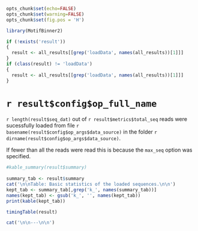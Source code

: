 ```r
opts_chunk$set(echo=FALSE)
opts_chunk$set(warning=FALSE)
opts_chunk$set(fig.pos = 'H')

library(MotifBinner2)

if (!exists('result'))
{
  result <- all_results[[grep('loadData', names(all_results))[1]]]
}
if (class(result) != 'loadData')
{
  result <- all_results[[grep('loadData', names(all_results))[1]]]
}
```

# `r result$config$op_full_name`

`r length(result$seq_dat)` out of `r result$metrics$total_seq` reads were sucessfully loaded from file `r basename(result$config$op_args$data_source)` in the folder `r dirname(result$config$op_args$data_source)`.

If fewer than all the reads were read this is because the `max_seq` option was specified.

```r
#kable_summary(result$summary)
  
summary_tab <- result$summary
cat('\n\nTable: Basic statistics of the loaded sequences.\n\n')
kept_tab <- summary_tab[,grep('k_', names(summary_tab))]
names(kept_tab) <- gsub('k_', '', names(kept_tab))
print(kable(kept_tab))

timingTable(result)
```

```r
cat('\n\n---\n\n')
```
